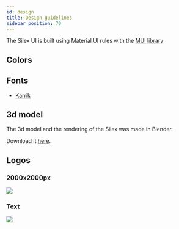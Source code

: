 ```yaml
---
id: design
title: Design guidelines
sidebar_position: 70
---
```



The Silex UI is built using Material UI rules with the [MUI library](https://mui.com/)

## Colors

<div style={{ display: "flex", gap: 25 }}>
  <ColorRect color="#2a2a2a" />
  <ColorRect color="#72d760" invert />
</div>

## Fonts

- [Karrik](http://karrik.phantom-foundry.com/)

## 3d model

The 3d model and the rendering of the Silex was made in Blender.

Download it [here](/files/silex.blend).

## Logos

### 2000x2000px

![](/img/silex_logo.png)

### Text

![](/img/silex_text.png)
